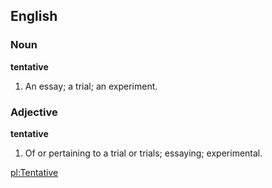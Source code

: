==English==

===Noun===

'''tentative'''

#An essay; a trial; an experiment.

===Adjective===

'''tentative'''

#Of or pertaining to a trial or trials; essaying; experimental.

[[pl:Tentative]]